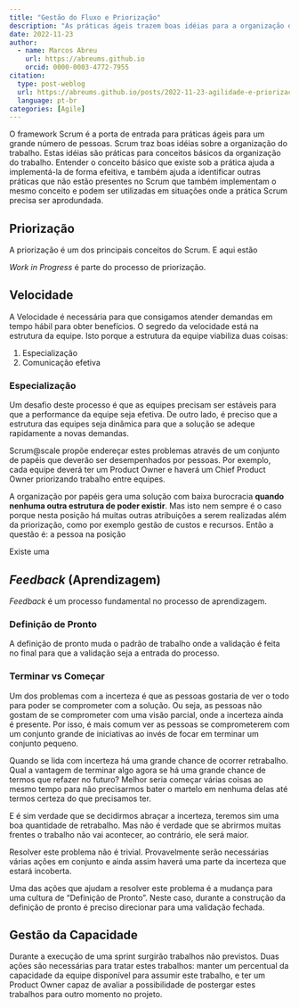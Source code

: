 ```yaml
---
title: "Gestão do Fluxo e Priorização"
description: "As práticas ágeis trazem boas idéias para a organização do trabalho. A necessidade de manter um processo de priorização junto com a gestão do fluxo é fator crítico para o sucesso da agilidade."
date: 2022-11-23
author: 
  - name: Marcos Abreu
    url: https://abreums.github.io
    orcid: 0000-0003-4772-7955
citation:
  type: post-weblog
  url: https://abreums.github.io/posts/2022-11-23-agilidade-e-priorizacao/
  language: pt-br
categories: [Agile]
---
```


O framework Scrum é a porta de entrada para práticas ágeis para um grande número de pessoas. Scrum traz boas idéias sobre a organização do trabalho. Estas idéias são práticas para conceitos básicos da organização do trabalho. Entender o conceito básico que existe sob a prática ajuda a implementá-la de forma efeitiva, e também ajuda a identificar outras práticas que não estão presentes no Scrum que também implementam o mesmo conceito e podem ser utilizadas em situações onde a prática Scrum precisa ser aprodundada.

## Priorização

A priorização é um dos principais conceitos do Scrum. E aqui estão

*Work in Progress* é parte do processo de priorização.

## Velocidade

A Velocidade é necessária para que consigamos atender demandas em tempo hábil para obter benefícios. O segredo da velocidade está na estrutura da equipe. Isto porque a estrutura da equipe viabiliza duas coisas:

1.  Especialização
2.  Comunicação efetiva

### Especialização

Um desafio deste processo é que as equipes precisam ser estáveis para que a performance da equipe seja efetiva. De outro lado, é preciso que a estrutura das equipes seja dinâmica para que a solução se adeque rapidamente a novas demandas.

Scrum\@scale propõe endereçar estes problemas através de um conjunto de papéis que deverão ser desempenhados por pessoas. Por exemplo, cada equipe deverá ter um Product Owner e haverá um Chief Product Owner priorizando trabalho entre equipes.

A organização por papéis gera uma solução com baixa burocracia **quando nenhuma outra estrutura de poder existir**. Mas isto nem sempre é o caso porque nesta posição há muitas outras atribuições a serem realizadas além da priorização, como por exemplo gestão de custos e recursos. Então a questão é: a pessoa na posição

Existe uma

## *Feedback* (Aprendizagem)

*Feedback* é um processo fundamental no processo de aprendizagem.

### Definição de Pronto

A definição de pronto muda o padrão de trabalho onde a validação é feita no final para que a validação seja a entrada do processo.

### Terminar vs Começar

Um dos problemas com a incerteza é que as pessoas gostaria de ver o todo para poder se comprometer com a solução. Ou seja, as pessoas não gostam de se comprometer com uma visão parcial, onde a incerteza ainda é presente. Por isso, é mais comum ver as pessoas se comprometerem com um conjunto grande de iniciativas ao invés de focar em terminar um conjunto pequeno.

Quando se lida com incerteza há uma grande chance de ocorrer retrabalho. Qual a vantagem de terminar algo agora se há uma grande chance de termos que refazer no futuro? Melhor seria começar várias coisas ao mesmo tempo para não precisarmos bater o martelo em nenhuma delas até termos certeza do que precisamos ter.

E é sim verdade que se decidirmos abraçar a incerteza, teremos sim uma boa quantidade de retrabalho. Mas não é verdade que se abrirmos muitas frentes o trabalho não vai acontecer, ao contrário, ele será maior.

Resolver este problema não é trivial. Provavelmente serão necessárias várias ações em conjunto e ainda assim haverá uma parte da incerteza que estará incoberta.

Uma das ações que ajudam a resolver este problema é a mudança para uma cultura de "Definição de Pronto". Neste caso, durante a construção da definição de pronto é preciso direcionar para uma validação fechada.

## Gestão da Capacidade

Durante a execução de uma sprint surgirão trabalhos não previstos. Duas ações são necessárias para tratar estes trabalhos: manter um percentual da capacidade da equipe disponível para assumir este trabalho, e ter um Product Owner capaz de avaliar a possibilidade de postergar estes trabalhos para outro momento no projeto.
